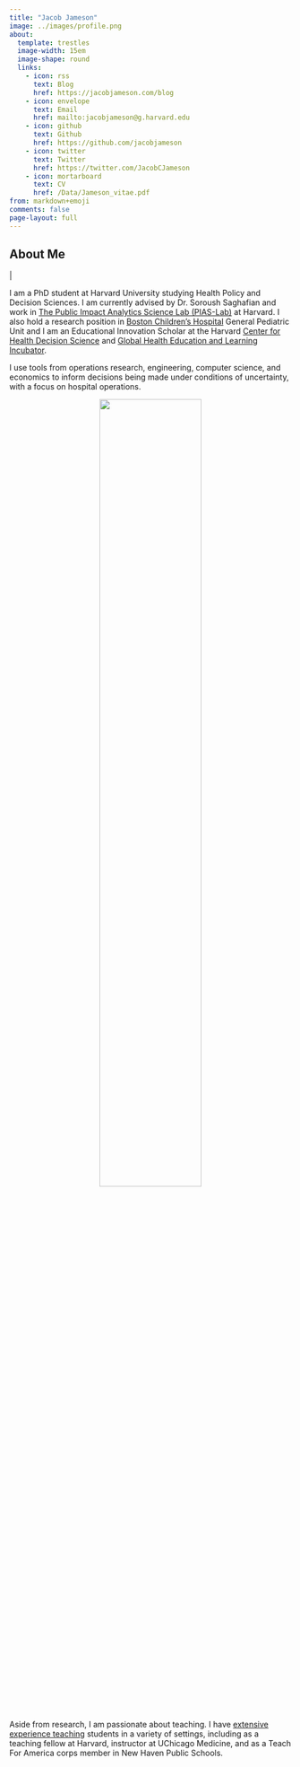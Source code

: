 ```yaml
---
title: "Jacob Jameson"
image: ../images/profile.png
about:
  template: trestles
  image-width: 15em
  image-shape: round
  links:
    - icon: rss
      text: Blog
      href: https://jacobjameson.com/blog
    - icon: envelope
      text: Email
      href: mailto:jacobjameson@g.harvard.edu
    - icon: github
      text: Github
      href: https://github.com/jacobjameson
    - icon: twitter
      text: Twitter
      href: https://twitter.com/JacobCJameson
    - icon: mortarboard
      text: CV
      href: /Data/Jameson_vitae.pdf
from: markdown+emoji
comments: false
page-layout: full
---
```


## About Me

<div class="flex">
<p class="header-sub-title" id="word"></p>
<p class="header-sub-title blink">|</p>
</div>

I am a PhD student at Harvard University studying Health Policy and Decision Sciences. I am currently advised by Dr. Soroush Saghafian and work in [The Public Impact Analytics Science Lab (PIAS-Lab)](https://scholar.harvard.edu/saghafian/public-impact-analytics-science-lab-pias-lab-harvard) at Harvard. I also hold a research position in [Boston Children's Hospital](https://www.childrenshospital.org) General Pediatric Unit and I am an Educational Innovation Scholar at the Harvard [Center for Health Decision Science](https://chds.hsph.harvard.edu) and [Global Health Education and Learning Incubator](https://gheli.harvard.edu).

I use tools from operations research, engineering, computer science, and economics to inform decisions being made under conditions of uncertainty, with a focus on hospital operations.

<center>
![](images/Hospital.gif){width=60%}
</center>


Aside from research, I am passionate about teaching. I have [extensive experience teaching](teaching.qmd) students in a variety of settings, including as a teaching fellow at Harvard, instructor at UChicago Medicine, and as a Teach For America corps member in New Haven Public Schools.




<script>
const words = ["Data scientist", "Teacher", "Health policy researcher", "Decision scientist"];
let i = 0;
let timer;

function typingEffect() {
	let word = words[i].split("");
	var loopTyping = function() {
		if (word.length > 0) {
			document.getElementById('word').innerHTML += word.shift();
		} else {
			deletingEffect();
			return false;
		};
		timer = setTimeout(loopTyping, 200);
	};
	loopTyping();
};

function deletingEffect() {
	let word = words[i].split("");
	var loopDeleting = function() {
		if (word.length > 0) {
			word.pop();
			document.getElementById('word').innerHTML = word.join("");
		} else {
			if (words.length > (i + 1)) {
				i++;
			} else {
				i = 0;
			};
			typingEffect();
			return false;
		};
		timer = setTimeout(loopDeleting, 120);
	};
	loopDeleting();
};

typingEffect();
</script>




